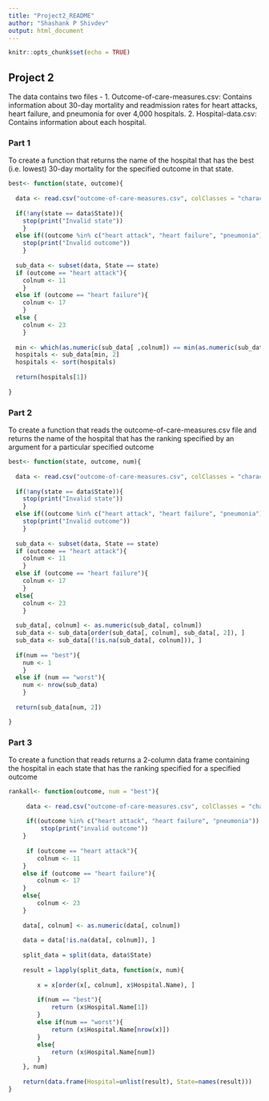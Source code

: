 ```yaml
---
title: "Project2_README"
author: "Shashank P Shivdev"
output: html_document
---
```


```r
knitr::opts_chunk$set(echo = TRUE)
```

## Project 2

The data contains two files - 
1. Outcome-of-care-measures.csv: Contains information about 30-day mortality and readmission rates for heart attacks, heart failure, and pneumonia for over 4,000 hospitals. 
2. Hospital-data.csv: Contains information about each hospital. 

### Part 1

To create a function that returns the name of the hospital that has the best (i.e. lowest) 30-day mortality for the specified outcome in that state.

```r

best<- function(state, outcome){
    
  data <- read.csv("outcome-of-care-measures.csv", colClasses = "character")
  
  if(!any(state == data$State)){
    stop(print("Invalid state"))
    }
  else if((outcome %in% c("heart attack", "heart failure", "pneumonia")) == FALSE){
    stop(print("Invalid outcome"))
    }
  
  sub_data <- subset(data, State == state)
  if (outcome == "heart attack"){
    colnum <- 11
    }
  else if (outcome == "heart failure"){
    colnum <- 17
    }
  else {
    colnum <- 23
    }
  
  min <- which(as.numeric(sub_data[ ,colnum]) == min(as.numeric(sub_data[ ,colnum]), na.rm = TRUE))
  hospitals <- sub_data[min, 2]
  hospitals <- sort(hospitals)
  
  return(hospitals[1])
  
}
```

### Part 2

To create a function that reads the outcome-of-care-measures.csv file and returns the name of the hospital that has the ranking specified by an argument for a particular specified outcome

```r

best<- function(state, outcome, num){
    
  data <- read.csv("outcome-of-care-measures.csv", colClasses = "character")
  
  if(!any(state == data$State)){
    stop(print("Invalid state"))
    }
  else if((outcome %in% c("heart attack", "heart failure", "pneumonia")) == FALSE){
    stop(print("Invalid outcome"))
    }
  
  sub_data <- subset(data, State == state)
  if (outcome == "heart attack"){
    colnum <- 11
    }
  else if (outcome == "heart failure"){
    colnum <- 17
    }
  else{
    colnum <- 23
    }
  
  sub_data[, colnum] <- as.numeric(sub_data[, colnum])
  sub_data <- sub_data[order(sub_data[, colnum], sub_data[, 2]), ]
  sub_data <- sub_data[(!is.na(sub_data[, colnum])), ]
  
  if(num == "best"){
    num <- 1
    }            
  else if (num == "worst"){
    num <- nrow(sub_data)
    }      
  
  return(sub_data[num, 2])

}
```

### Part 3

To create a function that reads returns a 2-column data frame containing the hospital in each state that has the ranking specified for a specified outcome

```r

rankall<- function(outcome, num = "best"){
    
     data <- read.csv("outcome-of-care-measures.csv", colClasses = "character")
    
     if((outcome %in% c("heart attack", "heart failure", "pneumonia")) == FALSE){
         stop(print("invalid outcome"))
    }
    
     if (outcome == "heart attack"){
        colnum <- 11
    }
    else if (outcome == "heart failure"){
        colnum <- 17
    }
    else{
        colnum <- 23
    }
    
    data[, colnum] <- as.numeric(data[, colnum])
    
    data = data[!is.na(data[, colnum]), ]
    
    split_data = split(data, data$State)
    
    result = lapply(split_data, function(x, num){ 
        
        x = x[order(x[, colnum], x$Hospital.Name), ]
      
        if(num == "best"){
            return (x$Hospital.Name[1])
        }
        else if(num == "worst"){
            return (x$Hospital.Name[nrow(x)])
        }
        else{
            return (x$Hospital.Name[num])
        }
    }, num)
    
    return(data.frame(Hospital=unlist(result), State=names(result)))
}
```

